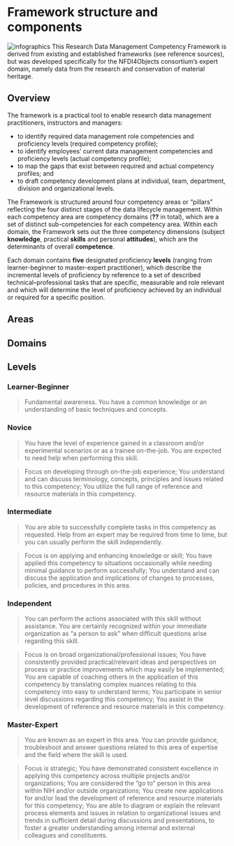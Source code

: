 # Framework structure and components

![infographics](figs/infographics.png)
This Research Data Management Competency Framework is derived from existing and established frameworks (see reference sources), but was developed specifically for the NFDI4Objects consortium's expert domain, namely data from the research and conservation of material heritage.

## Overview

The framework is a practical tool to enable research data management practitioners, instructors and managers:

- to identify required data management role competencies and proficiency levels (required competency profile);
- to identify employees’ current data management competencies and proficiency levels (actual competency profile);
- to map the gaps that exist between required and actual competency profiles; and
- to draft competency development plans at individual, team, department, division and organizational levels.

The Framework is structured around four competency areas or “pillars” reflecting the four distinct stages of the data lifecycle management. Within each competency area are competency domains (**??** in total), which are a set of distinct sub-competencies for each competency area. Within each domain, the Framework sets out the three competency dimensions (subject **knowledge**, practical **skills** and personal **attitudes**), which are the determinants of overall **competence**.

Each domain contains **five** designated proficiency **levels** (ranging from learner-beginner to master-expert practitioner), which describe the incremental levels of proficiency by reference to a set of described technical–professional tasks that are specific, measurable and role relevant and which will determine the level of proficiency achieved by an individual or required for a specific position.

## Areas

## Domains

## Levels

### Learner-Beginner
>Fundamental awareness. You have a common knowledge or an understanding of basic techniques and concepts.

### Novice
>You have the level of experience gained in a classroom and/or experimental scenarios or as a trainee on-the-job. You are expected to need help when performing this skill.

>Focus on developing through on-the-job experience;
>You understand and can discuss terminology, concepts, principles and issues related to this competency;
>You utilize the full range of reference and resource materials in this competency.

### Intermediate
>You are able to successfully complete tasks in this competency as requested. Help from an expert may be required from time to time, but you can usually perform the skill independently.

>Focus is on applying and enhancing knowledge or skill;
>You have applied this competency to situations occasionally while needing minimal guidance to perform successfully;
>You understand and can discuss the application and implications of changes to processes, policies, and procedures in this area.

### Independent
>You can perform the actions associated with this skill without assistance. You are certainly recognized within your immediate organization as "a person to ask" when difficult questions arise regarding this skill.

>Focus is on broad organizational/professional issues;
>You have consistently provided practical/relevant ideas and perspectives on process or practice improvements which may easily be implemented;
>You are capable of coaching others in the application of this competency by translating complex nuances relating to this competency into easy to understand terms;
>You participate in senior level discussions regarding this competency;
>You assist in the development of reference and resource materials in this competency.

### Master-Expert
>You are known as an expert in this area. You can provide guidance, troubleshoot and answer questions related to this area of expertise and the field where the skill is used.

>Focus is strategic;
>You have demonstrated consistent excellence in applying this competency across multiple projects and/or organizations;
>You are considered the “go to” person in this area within NIH and/or outside organizations;
>You create new applications for and/or lead the development of reference and resource materials for this competency;
>You are able to diagram or explain the relevant process elements and issues in relation to organizational issues and trends in sufficient detail during discussions and presentations, to foster a greater understanding among internal and external colleagues and constituents.
